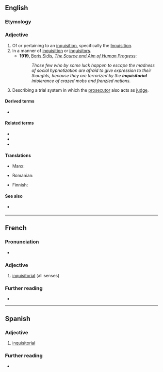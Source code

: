 ==English==
{{wikipedia|Inquisitorial system}}

===Etymology===
{{suffix|en|inquisitory|ial}}

===Adjective===
{{en-adj}}

# Of or pertaining to an [[inquisition]], specifically the [[Inquisition]].
# In a manner of [[inquisition]] or [[inquisitors]].
#* '''1919''', [[w:Boris Sidis|Boris Sidis]], ''[[s:The Source and Aim of Human Progress|The Source and Aim of Human Progress]]'':
#*: ''Those few who by some luck happen to escape the madness of social hypnotization are afraid to give expression to their thoughts, because they are terrorized by the '''inquisitorial''' intolerance of crazed mobs and frenzied nations.''
# {{lb|en|legal}} Describing a trial system in which the [[prosecutor]] also acts as [[judge]].

====Derived terms====
* {{l|en|inquisitorial system}}

====Related terms====
* {{l|en|inquest}}
* {{l|en|inquisition}}
* {{l|en|inquisitor}}

====Translations====
{{trans-top|Of or pertaining to an inquisition}}
* Manx: {{t|gv|ard-eyshtagh}}
{{trans-mid}}
* Romanian: {{t+|ro|inchizitorial}}
{{trans-bottom}}

{{trans-top|describing a trial system in which the prosecutor also acts as judge}}
* Finnish: {{t+|fi|inkvisitorinen}}
{{trans-mid}}
{{trans-bottom}}

====See also====
* {{sense|legal}} {{l|en|procurator}}

----

==French==

===Pronunciation===
* {{audio|fr|LL-Q150 (fra)-Lepticed7-inquisitorial.wav|Audio}}

===Adjective===
{{fr-adj}}

# [[#English|inquisitorial]] (all senses)

===Further reading===
* {{R:TLFi}}

----

==Spanish==

===Adjective===
{{es-adj}}

# [[#English|inquisitorial]]

===Further reading===
* {{R:DRAE}}